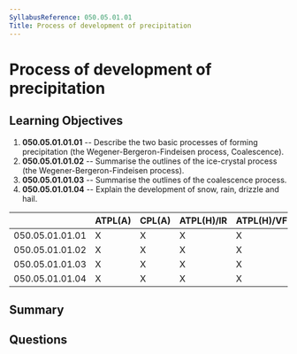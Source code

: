 ```yaml
---
SyllabusReference: 050.05.01.01
Title: Process of development of precipitation
---
```


# Process of development of precipitation

## Learning Objectives

1. **050.05.01.01.01** -- Describe the two basic processes of forming
   precipitation (the Wegener-Bergeron-Findeisen process, Coalescence).
2. **050.05.01.01.02** -- Summarise the outlines of the ice-crystal process (the
   Wegener-Bergeron-Findeisen process).
3. **050.05.01.01.03** -- Summarise the outlines of the coalescence process.
4. **050.05.01.01.04** -- Explain the development of snow, rain, drizzle and hail.

|                 | ATPL(A) | CPL(A) | ATPL(H)/IR | ATPL(H)/VFR | CPL(H) | IR  | CBIR(A) |
| --------------- | ------- | ------ | ---------- | ----------- | ------ | --- | ------- |
| 050.05.01.01.01 | X       | X      | X          | X           | X      | X   | X       |
| 050.05.01.01.02 | X       | X      | X          | X           | X      | X   | X       |
| 050.05.01.01.03 | X       | X      | X          | X           | X      | X   | X       |
| 050.05.01.01.04 | X       | X      | X          | X           | X      | X   | X       |

## Summary

## Questions
